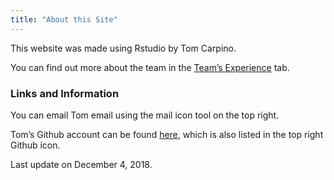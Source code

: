 ```yaml
---
title: "About this Site"
---
```


This website was made using Rstudio by Tom Carpino. 

You can find out more about the team in the [Team's Experience](Experience.html) tab. 


### Links and Information

You can email Tom email using the mail icon tool on the top right.  

Tom's Github account can be found [here](https://github.com/tomcarpino), which is also listed in the top right Github icon.  

Last update on December 4, 2018.

